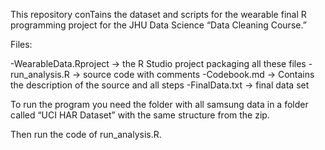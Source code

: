 This repository conTains the dataset and  scripts for the wearable final R programming project for the JHU Data Science "Data Cleaning Course."

Files:

-WearableData.Rproject -> the R Studio project packaging all these files
-run_analysis.R -> source code with comments
-Codebook.md -> Contains the description of the source and all steps
-FinalData.txt -> final data set

To run the program you need the folder with all samsung data in a folder called "UCI HAR Dataset" with the same structure from the zip.

Then run the code of run_analysis.R.
